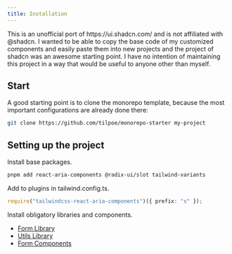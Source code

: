 ```yaml
---
title: Installation
---
```



<Alert type="warning" className="my-4">
  <AlertDescription>
    This is an unofficial port of https://ui.shadcn.com/ and is not affiliated
    with @shadcn. I wanted to be able to copy the base code of my customized
    components and easily paste them into new projects and the project of shadcn
    was an awesome starting point.
  </AlertDescription>
</Alert>
<Alert type="error">
  <AlertDescription>
    I have no intention of maintaining this project in a way that would be
    useful to anyone other than myself.
  </AlertDescription>
</Alert>

## Start

A good starting point is to clone the monorepo template, because the most important configurations are already done there:

```bash
git clone https://github.com/tilpoe/monorepo-starter my-project
```

## Setting up the project

<Steps>

<Step>Install base packages.</Step>

```bash
pnpm add react-aria-components @radix-ui/slot tailwind-variants
```

<Step>Add to plugins in tailwind.config.ts.</Step>

```ts
require("tailwindcss-react-aria-components")({ prefix: "s" });
```

<Step>Install obligatory libraries and components.</Step>

- [Form Library](/docs/libraries/form)
- [Utils Library](/docs/libraries/utils)
- [Form Components](/docs/components/ui/form)

</Steps>
